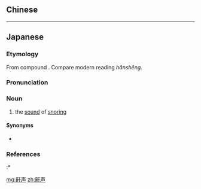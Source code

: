 {{also|鼾聲}}
==Chinese==
{{zh-see|鼾聲}}

----

==Japanese==
{{ja-kanjitab|かん|せい|yomi=on}}

===Etymology===
From {{etyl|ltc|ja|sort=かんせい}} compound {{m|zh|鼾聲|tr=khan? syeng|lit=snoring + sound}}. Compare modern {{etyl|cmn|-}} reading ''hānshēng''.

===Pronunciation===
{{ja-pron|yomi=kanon|かんせい|acc=0|acc_ref=DJR}}

===Noun===
{{ja-noun|かんせい}}

# the [[sound]] of [[snoring]]

====Synonyms====
* {{ja-r|鼾|いびき}}

===References===
<references/>
:* {{R:Kokugo Dai Jiten}}

[[mg:鼾声]]
[[zh:鼾声]]